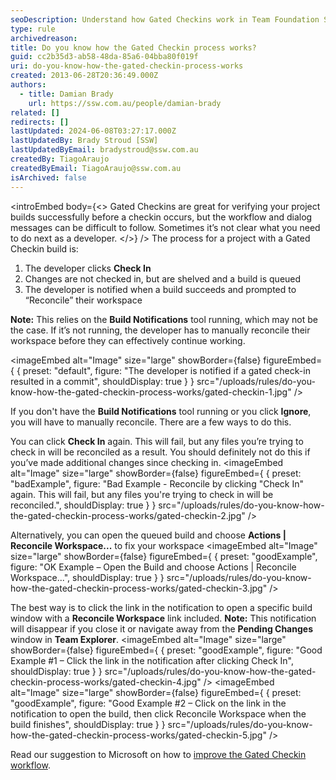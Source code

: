 ```yaml
---
seoDescription: Understand how Gated Checkins work in Team Foundation Server and improve your workflow with our guide on reconciling workspace changes.
type: rule
archivedreason:
title: Do you know how the Gated Checkin process works?
guid: cc2b35d3-ab58-48da-85a6-04bba80f019f
uri: do-you-know-how-the-gated-checkin-process-works
created: 2013-06-28T20:36:49.000Z
authors:
  - title: Damian Brady
    url: https://ssw.com.au/people/damian-brady
related: []
redirects: []
lastUpdated: 2024-06-08T03:27:17.000Z
lastUpdatedBy: Brady Stroud [SSW]
lastUpdatedByEmail: bradystroud@ssw.com.au
createdBy: TiagoAraujo
createdByEmail: TiagoAraujo@ssw.com.au
isArchived: false
---
```


<introEmbed
  body={<>
Gated Checkins are great for verifying your project builds successfully before a checkin occurs, but the workflow and dialog messages can be difficult to follow. Sometimes it’s not clear what you need to do next as a developer.
  </>}
/>
The process for a project with a Gated Checkin build is:

1. The developer clicks **Check In**
2. Changes are not checked in, but are shelved and a build is queued
3. The developer is notified when a build succeeds and prompted to “Reconcile” their workspace

**Note:** This relies on the **Build Notifications** tool running, which may not be the case. If it’s not running, the developer has to manually reconcile their workspace before they can effectively continue working.


<imageEmbed
  alt="Image"
  size="large"
  showBorder={false}
  figureEmbed={ {
    preset: "default",
    figure: "The developer is notified if a gated check-in resulted in a commit",
    shouldDisplay: true
  } }
  src="/uploads/rules/do-you-know-how-the-gated-checkin-process-works/gated-checkin-1.jpg"
/>

If you don't have the **Build Notifications** tool running or you click **Ignore**, you will have to manually reconcile. There are a few ways to do this.

You can click **Check In** again. This will fail, but any files you’re trying to check in will be reconciled as a result. You should definitely not do this if you’ve made additional changes since checking in.
<imageEmbed
  alt="Image"
  size="large"
  showBorder={false}
  figureEmbed={ {
    preset: "badExample",
    figure: "Bad Example - Reconcile by clicking \"Check In\" again.  This will fail, but any files you're trying to check in will be reconciled.",
    shouldDisplay: true
  } }
  src="/uploads/rules/do-you-know-how-the-gated-checkin-process-works/gated-checkin-2.jpg"
/>

Alternatively, you can open the queued build and choose **Actions | Reconcile Workspace...** to fix your workspace
<imageEmbed
  alt="Image"
  size="large"
  showBorder={false}
  figureEmbed={ {
    preset: "goodExample",
    figure: "OK Example – Open the Build and choose Actions | Reconcile Workspace...",
    shouldDisplay: true
  } }
  src="/uploads/rules/do-you-know-how-the-gated-checkin-process-works/gated-checkin-3.jpg"
/>

The best way is to click the link in the notification to open a specific build window with a **Reconcile Workspace** link included.
**Note:** This notification will disappear if you close it or navigate away from the **Pending Changes** window in **Team Explorer**.
<imageEmbed
  alt="Image"
  size="large"
  showBorder={false}
  figureEmbed={ {
    preset: "goodExample",
    figure: "Good Example #1 – Click the link in the notification after clicking Check In",
    shouldDisplay: true
  } }
  src="/uploads/rules/do-you-know-how-the-gated-checkin-process-works/gated-checkin-4.jpg"
/>
<imageEmbed
  alt="Image"
  size="large"
  showBorder={false}
  figureEmbed={ {
    preset: "goodExample",
    figure: "Good Example #2 – Click on the link in the notification to open the build, then click Reconcile Workspace when the build finishes",
    shouldDisplay: true
  } }
  src="/uploads/rules/do-you-know-how-the-gated-checkin-process-works/gated-checkin-5.jpg"
/>

Read our suggestion to Microsoft on how to [improve the Gated Checkin workflow](http://www.ssw.com.au/ssw/standards/BetterSoftwareSuggestions/TeamFoundationServer.aspx#improve-gated-checkin).
